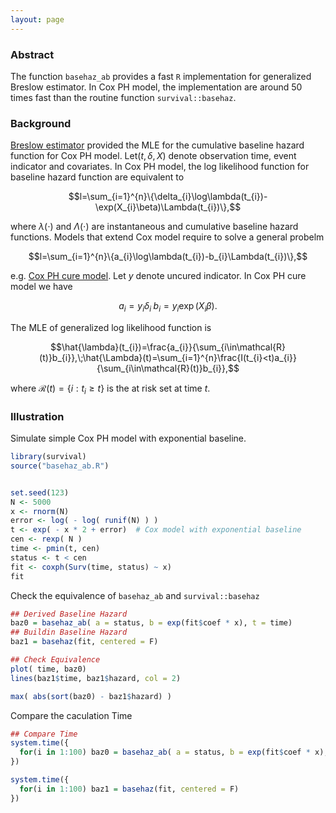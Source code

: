 ```yaml
---
layout: page
---
```


### Abstract

The function `basehaz_ab` provides a fast `R`
implementation for generalized Breslow estimator. In Cox PH model,
the implementation are around 50 times fast than the routine function
`survival::basehaz`. 

### Background

[Breslow estimator](http://www.ncbi.nlm.nih.gov/pubmed/17768681)
provided the MLE for the cumulative baseline hazard function for Cox
PH model. Let$(t,\delta,X)$ denote observation time, event indicator
and covariates. In Cox PH model, the log likelihood function for baseline
hazard function are equivalent to 

$$l=\sum_{i=1}^{n}\{\delta_{i}\log\lambda(t_{i})-\exp(X_{i}\beta)\Lambda(t_{i})\},$$

where $\lambda(\cdot)$ and $\Lambda(\cdot)$ are instantaneous and
cumulative baseline hazard functions. Models that extend Cox model
require to solve a general probelm

$$l=\sum_{i=1}^{n}\{a_{i}\log\lambda(t_{i})-b_{i}\Lambda(t_{i})\},$$

e.g. [Cox PH cure model](http://onlinelibrary.wiley.com/doi/10.1111/j.0006-341X.2000.00227.x/abstract).
Let $y$ denote uncured indicator. In Cox PH cure model we have

$$a_{i}=y_{i}\delta_{i}\;b_{i}=y_{i}\exp(X_{i}\beta).$$

The MLE of generalized log likelihood function is 

$$\hat{\lambda}(t_{i})=\frac{a_{i}}{\sum_{i\in\mathcal{R}(t)}b_{i}},\;\hat{\Lambda}(t)=\sum_{i=1}^{n}\frac{I(t_{i}<t)a_{i}}{\sum_{i\in\mathcal{R}(t)}b_{i}},$$

where $\mathcal{R}(t)=\{i:t_{i}\ge t\}$ is the at risk set at time
$t$. 


### Illustration 

Simulate simple Cox PH model with exponential baseline.

```r
library(survival)
source("basehaz_ab.R")


set.seed(123)
N <- 5000
x <- rnorm(N)
error <- log( - log( runif(N) ) )
t <- exp( - x * 2 + error)  # Cox model with exponential baseline
cen <- rexp( N )
time <- pmin(t, cen)
status <- t < cen
fit <- coxph(Surv(time, status) ~ x)
fit
```

Check the equivalence of `basehaz_ab` and `survival::basehaz`

```r
## Derived Baseline Hazard
baz0 = basehaz_ab( a = status, b = exp(fit$coef * x), t = time)
## Buildin Baseline Hazard
baz1 = basehaz(fit, centered = F)

## Check Equivalence
plot( time, baz0)
lines(baz1$time, baz1$hazard, col = 2)

max( abs(sort(baz0) - baz1$hazard) )
```

Compare the caculation Time

```r
## Compare Time
system.time({
  for(i in 1:100) baz0 = basehaz_ab( a = status, b = exp(fit$coef * x), t = time)
})

system.time({
  for(i in 1:100) baz1 = basehaz(fit, centered = F)
})
```

